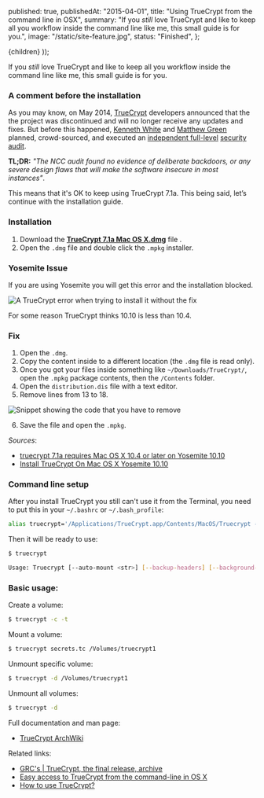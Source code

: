
  published: true,
  publishedAt: "2015-04-01",
  title: "Using TrueCrypt from the command line in OSX",
  summary:
    "If you *still* love TrueCrypt and like to keep all you workflow inside the command line like me, this small guide is for you.",
  image: "/static/site-feature.jpg",
  status: "Finished",
};

  <BlogPost path={router.pathname} meta={meta}>
    {children}
  </BlogPost>
));

If you _still_ love TrueCrypt and like to keep all you workflow inside the command line like me, this small guide is for you.

### A comment before the installation

As you may know, on May 2014, [TrueCrypt](http://truecrypt.sourceforge.net/) developers announced that the the project was discontinued and will no longer receive any updates and fixes. But before this happened, [Kenneth White](https://twitter.com/kennwhite) and [Matthew Green](https://twitter.com/matthew_d_green) planned, crowd-sourced, and executed an [independent full-level](http://istruecryptauditedyet.com/) [security audit](http://blog.cryptographyengineering.com/2015/04/truecrypt-report.html).

**TL;DR:** _"The NCC audit found no evidence of deliberate backdoors, or any severe design flaws that will make the software insecure in most instances"_.

This means that it's OK to keep using TrueCrypt 7.1a. This being said, let&rsquo;s continue with the installation guide.

### Installation

1. Download the [**TrueCrypt 7.1a Mac OS X.dmg**](https://www.grc.com/misc/truecrypt/truecrypt.htm) file .
2. Open the `.dmg` file and double click the `.mpkg` installer.

### Yosemite Issue

If you are using Yosemite you will get this error and the installation blocked.

![A TrueCrypt error when trying to install it without the fix](/static/truecrypt-install-error.png)

For some reason TrueCrypt thinks 10.10 is less than 10.4.

### Fix

1. Open the `.dmg`.
2. Copy the content inside to a different location (the `.dmg` file is read only).
3. Once you got your files inside something like `~/Downloads/TrueCrypt/`, open the `.mpkg` package contents, then the `/Contents` folder.
4. Open the `distribution.dis` file with a text editor.
5. Remove lines from 13 to 18.

![Snippet showing the code that you have to remove](/static/truecrypt-error.png)

6. Save the file and open the `.mpkg`.

_Sources_:

- [truecrypt 7.1a requires Mac OS X 10.4 or later on Yosemite 10.10](http://apple.stackexchange.com/questions/173879/truecrypt-7-1a-requires-mac-os-x-10-4-or-later-on-yosemite-10-10)
- [Install TrueCrypt On Mac OS X Yosemite 10.10](https://lazymind.me/2014/10/install-truecrypt-on-mac-osx-yosemite-10-10/)

### Command line setup

After you install TrueCrypt you still can't use it from the Terminal, you need to put this in your `~/.bashrc` or `~/.bash_profile`:

```bash
alias truecrypt='/Applications/TrueCrypt.app/Contents/MacOS/Truecrypt --text'
```

Then it will be ready to use:

```bash
$ truecrypt

Usage: Truecrypt [--auto-mount <str>] [--backup-headers] [--background-task] [-C] [-c] [--create-keyfile] [--delete-token-keyfiles] [-d] [--display-password] [--encryption <str>] [--explore] [--export-token-keyfile] [--filesystem <str>] [-f] [--hash <str>] [-h] [--import-token-keyfiles] [-k <str>] [-l] [--list-token-keyfiles] [--load-preferences] [--mount] [-m <str>] [--new-keyfiles <str>] [--new-password <str>] [--non-interactive] [-p <str>] [--protect-hidden <str>] [--protection-keyfiles <str>] [--protection-password <str>] [--random-source <str>] [--restore-headers] [--save-preferences] [--quick] [--size <str>] [--slot <str>] [--test] [-t] [--token-lib <str>] [-v] [--version] [--volume-properties] [--volume-type <str>] [Volume path] [Mount point]
```

### Basic usage:

Create a volume:

```bash
$ truecrypt -c -t
```

Mount a volume:

```bash
$ truecrypt secrets.tc /Volumes/truecrypt1
```

Unmount specific volume:

```bash
$ truecrypt -d /Volumes/truecrypt1
```

Unmount all volumes:

```bash
$ truecrypt -d
```

Full documentation and man page:

- [TrueCrypt ArchWiki](https://wiki.archlinux.org/index.php/TrueCrypt)

Related links:

- [GRC's | TrueCrypt, the final release, archive](https://www.grc.com/misc/truecrypt/truecrypt.htm)
- [Easy access to TrueCrypt from the command-line in OS X](http://marc-abramowitz.com/archives/2011/10/17/easy-access-to-truecrypt-from-the-command-line-in-os-x/)
- [How to use TrueCrypt?](http://polishlinux.org/howtos/truecrypt-howto/)
